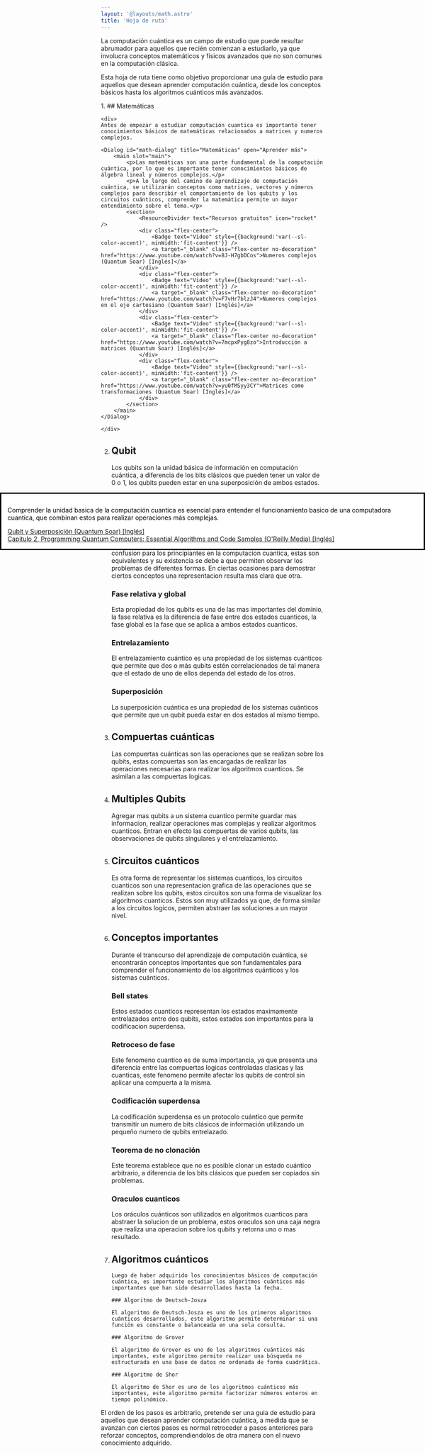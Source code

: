 ```yaml
---
layout: '@layouts/math.astro'
title: 'Hoja de ruta'
---
```



<style>
  {`
    .flex-center{
        display:flex;
        justify-content:start;
        align-items:center;
        gap: 0.5rem;
    }
    .no-decoration{
        text-decoration:none;
    }
    `}
</style>

La computación cuántica es un campo de estudio que puede resultar abrumador
para aquellos que recién comienzan a estudiarlo, ya que involucra conceptos
matemáticos y físicos avanzados que no son comunes en la computación clásica.

Esta hoja de ruta tiene como objetivo proporcionar una guía de estudio para
aquellos que desean aprender computación cuántica, desde los conceptos básicos
hasta los algoritmos cuánticos más avanzados.

<Steps>
1.  ## Matemáticas

    <div>
    Antes de empezar a estudiar computación cuantica es importante tener conocimientos básicos de matemáticas relacionados a matrices y numeros complejos.

    <Dialog id="math-dialog" title="Matemáticas" open="Aprender más">
        <main slot="main">
            <p>Las matemáticas son una parte fundamental de la computación cuántica, por lo que es importante tener conocimientos básicos de álgebra lineal y números complejos.</p>
            <p>A lo largo del camino de aprendizaje de computación cuántica, se utilizarán conceptos como matrices, vectores y números complejos para describir el comportamiento de los qubits y los circuitos cuánticos, comprender la matemática permite un mayor entendimiento sobre el tema.</p>
            <section>
                <ResourceDivider text="Recursos gratuitos" icon="rocket" />
                <div class="flex-center">
                    <Badge text="Video" style={{background:'var(--sl-color-accent)', minWidth:'fit-content'}} />
                    <a target="_blank" class="flex-center no-decoration" href="https://www.youtube.com/watch?v=8J-H7gbDCos">Numeros complejos (Quantum Soar) [Inglés]</a>
                </div>
                <div class="flex-center">
                    <Badge text="Video" style={{background:'var(--sl-color-accent)', minWidth:'fit-content'}} />
                    <a target="_blank" class="flex-center no-decoration" href="https://www.youtube.com/watch?v=F7vHr7blzJ4">Numeros complejos en el eje cartesiano (Quantum Soar) [Inglés]</a>
                </div>
                <div class="flex-center">
                    <Badge text="Video" style={{background:'var(--sl-color-accent)', minWidth:'fit-content'}} />
                    <a target="_blank" class="flex-center no-decoration" href="https://www.youtube.com/watch?v=7mcpxPyg8zo">Introducción a matrices (Quantum Soar) [Inglés]</a>
                </div>
                <div class="flex-center">
                    <Badge text="Video" style={{background:'var(--sl-color-accent)', minWidth:'fit-content'}} />
                    <a target="_blank" class="flex-center no-decoration" href="https://www.youtube.com/watch?v=yu0fMSyy3CY">Matrices como transformaciones (Quantum Soar) [Inglés]</a>
                </div>
            </section>
        </main>
    </Dialog>

    </div>

2.  ## Qubit

    Los qubits son la unidad básica de información en computación cuántica, a diferencia de los bits clásicos que pueden tener un valor de 0 o 1, los qubits pueden estar en una superposición de ambos estados.

    <Dialog id="qubit-dialog" title="Qubit" open="Aprender más">
        <main slot="main">
            <p>Comprender la unidad basica de la computación cuantica es esencial para entender el funcionamiento basico de una computadora cuantica, que combinan estos para realizar operaciones más complejas.</p>
            <section>
                <ResourceDivider text="Recursos gratuitos" icon="rocket" />
                <div class="flex-center">
                    <Badge text="Video" style={{background:'var(--sl-color-accent)', minWidth:'fit-content'}} />
                    <a target="_blank" class="flex-center no-decoration" href="https://www.youtube.com/watch?v=urNWf4Ezisc">Qubit y Superposición (Quantum Soar) [Inglés]</a>
                </div>
            </section>
            <section>
                <ResourceDivider text="Recursos pagos" icon="open-book"/>
                <div class="flex-center">
                    <Badge text="Libro" style={{background:'var(--sl-color-accent-low)', minWidth:'fit-content'}} />
                    <a target="_blank" class="flex-center no-decoration" href="https://isbnsearch.org/isbn/9781492039686">Capitulo 2, Programming Quantum Computers: Essential Algorithms and Code Samples (O'Reilly Media) [Inglés]</a>
                </div>
            </section>
        </main>
    </Dialog>

    ### Representaciones

    Dentro de las representaciones de los qubits se encuentran la esfera de Bloch, la notación de Dirac (bra-ket), la notación de circulos, la notación de matrices, entre otras.

    La gran variedad de representaciones tiene una gran desventaja, la confusion para los principiantes en la computacion cuantica, estas son equivalentes y su existencia se debe a que permiten observar los problemas de diferentes formas. En ciertas ocasiones para demostrar ciertos conceptos una representacion resulta mas clara que otra.

    ### Fase relativa y global

    Esta propiedad de los qubits es una de las mas importantes del dominio, la fase relativa es la diferencia de fase entre dos estados cuanticos, la fase global es la fase que se aplica a ambos estados cuanticos.

    ### Entrelazamiento

    El entrelazamiento cuántico es una propiedad de los sistemas cuánticos que permite que dos o más qubits estén correlacionados de tal manera que el estado de uno de ellos dependa del estado de los otros.

    ### Superposición

    La superposición cuántica es una propiedad de los sistemas cuánticos que permite que un qubit pueda estar en dos estados al mismo tiempo.

3.  ## Compuertas cuánticas

    Las compuertas cuánticas son las operaciones que se realizan sobre los qubits, estas compuertas son las encargadas de realizar las operaciones necesarias para realizar los algoritmos cuanticos. Se asimilan a las compuertas logicas.

4.  ## Multiples Qubits

    Agregar mas qubits a un sistema cuantico permite guardar mas informacion, realizar operaciones mas complejas y realizar algoritmos cuanticos. Entran en efecto las compuertas de varios qubits, las observaciones de qubits singulares y el entrelazamiento.

5.  ## Circuitos cuánticos

    Es otra forma de representar los sistemas cuanticos, los circuitos cuanticos son una representacion grafica de las operaciones que se realizan sobre los qubits, estos circuitos son una forma de visualizar los algoritmos cuanticos. Estos son muy utilizados ya que, de forma similar a los circuitos logicos, permiten abstraer las soluciones a un mayor nivel.

6.  ## Conceptos importantes

    Durante el transcurso del aprendizaje de computación cuántica, se encontrarán conceptos importantes que son fundamentales para comprender el funcionamiento de los algoritmos cuánticos y los sistemas cuánticos.

    ### Bell states

    Estos estados cuanticos representan los estados maximamente entrelazados entre dos qubits, estos estados son importantes para la codificacion superdensa.

    ### Retroceso de fase

    Este fenomeno cuantico es de suma importancia, ya que presenta una diferencia entre las compuertas logicas controladas clasicas y las cuanticas, este fenomeno permite afectar los qubits de control sin aplicar una compuerta a la misma.

    ### Codificación superdensa

    La codificación superdensa es un protocolo cuántico que permite transmitir un numero de bits clásicos de información utilizando un pequeño numero de qubits entrelazado.

    ### Teorema de no clonación

    Este teorema establece que no es posible clonar un estado cuántico arbitrario, a diferencia de los bits clásicos que pueden ser copiados sin problemas.

    ### Oraculos cuanticos

    Los oráculos cuánticos son utilizados en algoritmos cuanticos para abstraer la solucion de un problema, estos oraculos son una caja negra que realiza una operacion sobre los qubits y retorna uno o mas resultado.

7.  ## Algoritmos cuánticos

        Luego de haber adquirido los conocimientos básicos de computación cuántica, es importante estudiar los algoritmos cuánticos más importantes que han sido desarrollados hasta la fecha.

        ### Algoritmo de Deutsch-Josza

        El algoritmo de Deutsch-Josza es uno de los primeros algoritmos cuánticos desarrollados, este algoritmo permite determinar si una función es constante o balanceada en una sola consulta.

        ### Algoritmo de Grover

        El algoritmo de Grover es uno de los algoritmos cuánticos más importantes, este algoritmo permite realizar una búsqueda no estructurada en una base de datos no ordenada de forma cuadrática.

        ### Algoritmo de Shor

        El algoritmo de Shor es uno de los algoritmos cuánticos más importantes, este algoritmo permite factorizar números enteros en tiempo polinómico.

</Steps>

El orden de los pasos es arbitrario, pretende ser una guia de estudio para aquellos que desean aprender computación cuántica, a medida que se avanzan con ciertos pasos es normal retroceder a pasos anteriores para reforzar conceptos, comprendiendolos de otra manera con el nuevo conocimiento adquirido.
